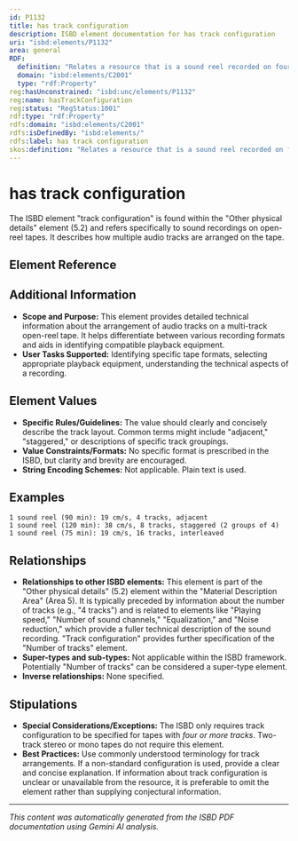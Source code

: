 ```yaml
---
id: P1132
title: has track configuration
description: ISBD element documentation for has track configuration
uri: "isbd:elements/P1132"
area: general
RDF:
  definition: "Relates a resource that is a sound reel recorded on four or more tracks to its track configuration."
  domain: "isbd:elements/C2001"
  type: "rdf:Property"
reg:hasUnconstrained: "isbd:unc/elements/P1132"
reg:name: hasTrackConfiguration
reg:status: "RegStatus:1001"
rdf:type: "rdf:Property"
rdfs:domain: "isbd:elements/C2001"
rdfs:isDefinedBy: "isbd:elements/"
rdfs:label: has track configuration
skos:definition: "Relates a resource that is a sound reel recorded on four or more tracks to its track configuration."
---
```

# has track configuration

The ISBD element "track configuration" is found within the "Other physical details" element (5.2) and refers specifically to sound recordings on open-reel tapes. It describes how multiple audio tracks are arranged on the tape.

## Element Reference


<ElementReference frontMatter={frontMatter} />

## Additional Information

- **Scope and Purpose:** This element provides detailed technical information about the arrangement of audio tracks on a multi-track open-reel tape.  It helps differentiate between various recording formats and aids in identifying compatible playback equipment.
- **User Tasks Supported:**  Identifying specific tape formats, selecting appropriate playback equipment, understanding the technical aspects of a recording.

## Element Values

- **Specific Rules/Guidelines:** The value should clearly and concisely describe the track layout. Common terms might include "adjacent," "staggered," or descriptions of specific track groupings.
- **Value Constraints/Formats:** No specific format is prescribed in the ISBD, but clarity and brevity are encouraged.
- **String Encoding Schemes:**  Not applicable. Plain text is used.

## Examples

```
1 sound reel (90 min): 19 cm/s, 4 tracks, adjacent
1 sound reel (120 min): 38 cm/s, 8 tracks, staggered (2 groups of 4)
1 sound reel (75 min): 19 cm/s, 16 tracks, interleaved
```

## Relationships

- **Relationships to other ISBD elements:**  This element is part of the "Other physical details" (5.2) element within the "Material Description Area" (Area 5). It is typically preceded by information about the number of tracks (e.g., "4 tracks") and is related to elements like "Playing speed," "Number of sound channels," "Equalization," and "Noise reduction," which provide a fuller technical description of the sound recording.  "Track configuration" provides further specification of the "Number of tracks" element.
- **Super-types and sub-types:**  Not applicable within the ISBD framework.  Potentially "Number of tracks" can be considered a super-type element.
- **Inverse relationships:** None specified.

## Stipulations

- **Special Considerations/Exceptions:** The ISBD only requires track configuration to be specified for tapes with *four or more tracks*.  Two-track stereo or mono tapes do not require this element.
- **Best Practices:** Use commonly understood terminology for track arrangements. If a non-standard configuration is used, provide a clear and concise explanation. If information about track configuration is unclear or unavailable from the resource, it is preferable to omit the element rather than supplying conjectural information.


---

*This content was automatically generated from the ISBD PDF documentation using Gemini AI analysis.*
